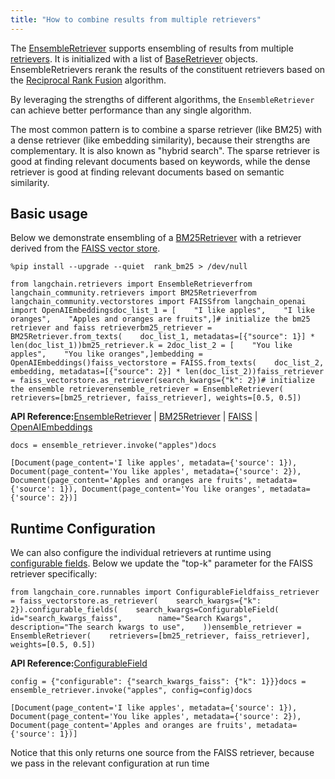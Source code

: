 ```yaml
---
title: "How to combine results from multiple retrievers"
---
```


The [EnsembleRetriever](https://python.langchain.com/api_reference/langchain/retrievers/langchain.retrievers.ensemble.EnsembleRetriever.html) supports ensembling of results from multiple [retrievers](/src/oss/concepts/retrievers). It is initialized with a list of [BaseRetriever](https://python.langchain.com/api_reference/core/retrievers/langchain_core.retrievers.BaseRetriever.html) objects. EnsembleRetrievers rerank the results of the constituent retrievers based on the [Reciprocal Rank Fusion](https://plg.uwaterloo.ca/~gvcormac/cormacksigir09-rrf.pdf) algorithm.

By leveraging the strengths of different algorithms, the `EnsembleRetriever` can achieve better performance than any single algorithm.

The most common pattern is to combine a sparse retriever (like BM25) with a dense retriever (like embedding similarity), because their strengths are complementary. It is also known as "hybrid search". The sparse retriever is good at finding relevant documents based on keywords, while the dense retriever is good at finding relevant documents based on semantic similarity.

## Basic usage

Below we demonstrate ensembling of a [BM25Retriever](https://python.langchain.com/api_reference/community/retrievers/langchain_community.retrievers.bm25.BM25Retriever.html) with a retriever derived from the [FAISS vector store](https://python.langchain.com/api_reference/community/vectorstores/langchain_community.vectorstores.faiss.FAISS.html).

```
%pip install --upgrade --quiet  rank_bm25 > /dev/null
```

```
from langchain.retrievers import EnsembleRetrieverfrom langchain_community.retrievers import BM25Retrieverfrom langchain_community.vectorstores import FAISSfrom langchain_openai import OpenAIEmbeddingsdoc_list_1 = [    "I like apples",    "I like oranges",    "Apples and oranges are fruits",]# initialize the bm25 retriever and faiss retrieverbm25_retriever = BM25Retriever.from_texts(    doc_list_1, metadatas=[{"source": 1}] * len(doc_list_1))bm25_retriever.k = 2doc_list_2 = [    "You like apples",    "You like oranges",]embedding = OpenAIEmbeddings()faiss_vectorstore = FAISS.from_texts(    doc_list_2, embedding, metadatas=[{"source": 2}] * len(doc_list_2))faiss_retriever = faiss_vectorstore.as_retriever(search_kwargs={"k": 2})# initialize the ensemble retrieverensemble_retriever = EnsembleRetriever(    retrievers=[bm25_retriever, faiss_retriever], weights=[0.5, 0.5])
```

**API Reference:**[EnsembleRetriever](https://python.langchain.com/api_reference/langchain/retrievers/langchain.retrievers.ensemble.EnsembleRetriever.html) | [BM25Retriever](https://python.langchain.com/api_reference/community/retrievers/langchain_community.retrievers.bm25.BM25Retriever.html) | [FAISS](https://python.langchain.com/api_reference/community/vectorstores/langchain_community.vectorstores.faiss.FAISS.html) | [OpenAIEmbeddings](https://python.langchain.com/api_reference/openai/embeddings/langchain_openai.embeddings.base.OpenAIEmbeddings.html)

```
docs = ensemble_retriever.invoke("apples")docs
```

```
[Document(page_content='I like apples', metadata={'source': 1}), Document(page_content='You like apples', metadata={'source': 2}), Document(page_content='Apples and oranges are fruits', metadata={'source': 1}), Document(page_content='You like oranges', metadata={'source': 2})]
```

## Runtime Configuration

We can also configure the individual retrievers at runtime using [configurable fields](/src/oss/how_to/configure). Below we update the "top-k" parameter for the FAISS retriever specifically:

```
from langchain_core.runnables import ConfigurableFieldfaiss_retriever = faiss_vectorstore.as_retriever(    search_kwargs={"k": 2}).configurable_fields(    search_kwargs=ConfigurableField(        id="search_kwargs_faiss",        name="Search Kwargs",        description="The search kwargs to use",    ))ensemble_retriever = EnsembleRetriever(    retrievers=[bm25_retriever, faiss_retriever], weights=[0.5, 0.5])
```

**API Reference:**[ConfigurableField](https://python.langchain.com/api_reference/core/runnables/langchain_core.runnables.utils.ConfigurableField.html)

```
config = {"configurable": {"search_kwargs_faiss": {"k": 1}}}docs = ensemble_retriever.invoke("apples", config=config)docs
```

```
[Document(page_content='I like apples', metadata={'source': 1}), Document(page_content='You like apples', metadata={'source': 2}), Document(page_content='Apples and oranges are fruits', metadata={'source': 1})]
```

Notice that this only returns one source from the FAISS retriever, because we pass in the relevant configuration at run time
